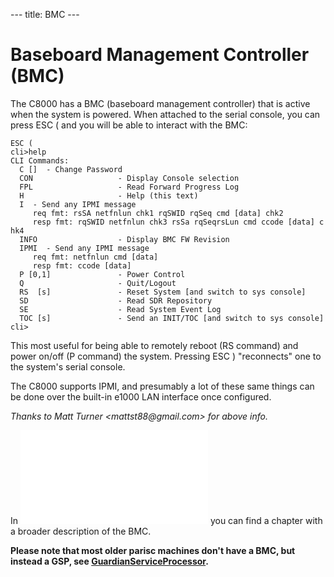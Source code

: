---
title: BMC
---

= Baseboard Management Controller (BMC)  =

The C8000 has a BMC (baseboard management controller) that is active when the system is powered.
When attached to the serial console, you can press ESC ( and you will be able to interact with the BMC:

 ESC (
 cli>help
 CLI Commands:
   C [<passwordstring>]  - Change Password
   CON                   - Display Console selection
   FPL                   - Read Forward Progress Log
   H                     - Help (this text)
   I <ipmi command data> - Send any IPMI message
      req fmt: rsSA netfnlun chk1 rqSWID rqSeq cmd [data] chk2
      resp fmt: rqSWID netfnlun chk3 rsSa rqSeqrsLun cmd ccode [data] chk4
   INFO                  - Display BMC FW Revision
   IPMI <ipmi command data> - Send any IPMI message
      req fmt: netfnlun cmd [data]
      resp fmt: ccode [data]
   P [0,1]               - Power Control
   Q                     - Quit/Logout
   RS  [s]               - Reset System [and switch to sys console]
   SD                    - Read SDR Repository
   SE                    - Read System Event Log
   TOC [s]               - Send an INIT/TOC [and switch to sys console]
 cli>

This most useful for being able to remotely reboot (RS command) and power on/off (P command) the system.
Pressing ESC ) "reconnects" one to the system's serial console.

The C8000 supports IPMI, and presumably a lot of these same things 
can be done over the built-in e1000 LAN interface once configured.

''Thanks to Matt Turner <mattst88@gmail.com> for above info.''

In [[File:Lpv00338 rx2600 zx6000.pdf]] you can find a chapter with a broader description of the BMC.

'''Please note that most older parisc machines don't have a BMC, but instead a GSP, see [[GuardianServiceProcessor]].'''